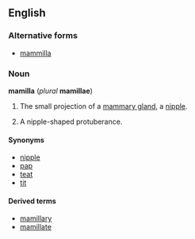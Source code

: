 ==English==
===Alternative forms===
*[[mammilla]]

===Noun===
'''mamilla''' (''plural'' '''mamillae''')

# {{anatomy}} The small projection of a [[mammary gland]], a [[nipple]].
# A nipple-shaped protuberance. 

====Synonyms====
*[[nipple]]
*[[pap]]
*[[teat]]
*[[tit]]

====Derived terms====
*[[mamillary]]
*[[mamillate]]